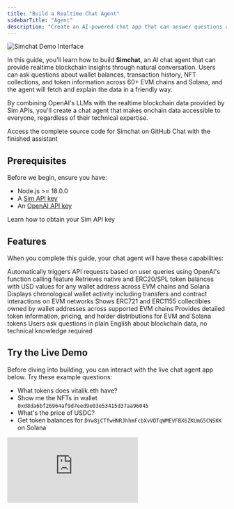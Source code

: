 ```yaml
---
title: "Build a Realtime Chat Agent"
sidebarTitle: "Agent"
description: "Create an AI-powered chat app that can answer questions about blockchain data using Dune's Sim APIs and OpenAI's function calling feature."
---
```


<Frame caption="The Simchat interface we'll build - a conversational assistant for blockchain data">
  <img src="/images/simchat/simchat-final.png" className="mx-auto" style={{ width:"100%" }} alt="Simchat Demo Interface" />
</Frame>

In this guide, you'll learn how to build **Simchat**, an AI chat agent that can provide realtime blockchain insights through natural conversation.
Users can ask questions about wallet balances, transaction history, NFT collections, and token information across 60+ EVM chains and Solana, and the agent will fetch and explain the data in a friendly way.

By combining OpenAI's LLMs with the realtime blockchain data provided by Sim APIs, you'll create a chat agent that makes onchain data accessible to everyone, regardless of their technical expertise.

<Columns cols={2}>
  <Card title="View Source Code" icon="github" href="https://github.com/duneanalytics/sim-guides/tree/main/simchat" horizontal>
    Access the complete source code for Simchat on GitHub
  </Card>
  <Card title="Try Live Demo" icon="globe" href="https://simchat-psi.vercel.app/" horizontal>
    Chat with the finished assistant
  </Card>
</Columns>

##  Prerequisites

Before we begin, ensure you have:

- Node.js >= 18.0.0
- A [Sim API key](/#authentication)
- An [OpenAI API key](https://platform.openai.com/docs/api-reference/introduction)

<Card title="Get your Sim API Key" icon="key" horizontal href="/#authentication">
  Learn how to obtain your Sim API key
</Card>

## Features

When you complete this guide, your chat agent will have these capabilities:

<Columns cols={3}>
  <Card title="OpenAI Function Calling">
    Automatically triggers API requests based on user queries using OpenAI's function calling feature
  </Card>

  <Card title="Multichain Token Balances">
    Retrieves native and ERC20/SPL token balances with USD values for any wallet address across EVM chains and Solana
  </Card>

  <Card title="Transaction History">
    Displays chronological wallet activity including transfers and contract interactions on EVM networks
  </Card>

  <Card title="NFT Collection Data">
    Shows ERC721 and ERC1155 collectibles owned by wallet addresses across supported EVM chains
  </Card>

  <Card title="Token Metadata">
    Provides detailed token information, pricing, and holder distributions for EVM and Solana tokens
  </Card>

  <Card title="Chat Interface">
    Users ask questions in plain English about blockchain data, no technical knowledge required
  </Card>
</Columns>

## Try the Live Demo

Before diving into building, you can interact with the live chat agent app below.
Try these example questions:

- What tokens does vitalik.eth have?
- Show me the NFTs in wallet `0xd8da6bf26964af9d7eed9e03e53415d37aa96045`
- What's the price of USDC?
- Get token balances for `DYw8jCTfwHNRJhhmFcbXvVDTqWMEVFBX6ZKUmG5CNSKK` on Solana 

<iframe 
  src="https://simchat-psi.vercel.app/" 
  className="w-full rounded-xl border border-gray-200 dark:border-gray-700"
  style={{ height: "800px" }}
  title="Live Wallet Demo"
  frameBorder="0"
  allow="clipboard-write; encrypted-media"
  allowFullScreen
/>

## Project Setup

Let's start by creating the project structure and installing dependencies.

<Steps>
  <Step title="Create Project Directory">
    Open your terminal and create a new directory:

    ```bash
    mkdir simchat
    cd simchat
    ```
    
    Initialize a new Node.js project:

    ```bash
    npm init -y
    npm pkg set type="module"
    ```
  </Step>

  <Step title="Install Dependencies">
    Install the required packages:

    ```bash
    npm install express openai dotenv
    ```

    These packages provide:

    * **express**: Web server framework
    * **openai**: Official OpenAI client library
    * **dotenv**: Environment variable management
  </Step>

  <Step title="Configure Environment Variables">
    Create a `.env` file in your project root:

    ```bash
    touch .env
    ```

    Add your API keys:

    ```plaintext .env
    # Required API keys
    OPENAI_API_KEY=your_openai_api_key_here
    SIM_API_KEY=your_sim_api_key_here
    ```

    <Warning>
    Never commit your `.env` file to version control. Add it to `.gitignore` to keep your API keys secure.
    </Warning>
  </Step>

  <Step title="Add Starter Code">
    Create the main app files:
    
    ```bash
    touch server.js
    touch chat.html
    ```

    The `server.js` file will handle our backend Express server and API logic, while `chat.html` contains our frontend chat interface.

    Populate the `server.js` with this basic Express code:

```javascript [expandable]
import express from 'express';
import { OpenAI } from 'openai';
import path from 'path';
import { fileURLToPath } from 'url';
import dotenv from 'dotenv';

dotenv.config();

// Set up __dirname for ES modules
const __filename = fileURLToPath(import.meta.url);
const __dirname = path.dirname(__filename);

// Initialize Express
const app = express();
app.use(express.json());

// Initialize OpenAI client
const openai = new OpenAI({
    apiKey: process.env.OPENAI_API_KEY
});

// Sim API key
const SIM_API_KEY = process.env.SIM_API_KEY;

// Serve the HTML file
app.get('/', (req, res) => {
    res.sendFile(path.join(__dirname, 'chat.html'));
});

// Start server
const PORT = process.env.PORT || 3001;
app.listen(PORT, () => {
    console.log(`Server running on http://localhost:${PORT}`);
});
```

Add the initial frontend template to `chat.html`:

```html [expandable]
<!DOCTYPE html>
<html lang="en">
<head>
    <meta charset="UTF-8">
    <meta name="viewport" content="width=device-width, initial-scale=1.0">
    <title>Sim APIs Chat</title>
    <style>
        :root {
            --font-primary: -apple-system, BlinkMacSystemFont, "Segoe UI", Roboto, Helvetica, Arial, sans-serif, "Apple Color Emoji", "Segoe UI Emoji", "Segoe UI Symbol";
            --color-bg-deep: #e0e0e0; /* Light gray page background */
            --color-text-primary: #333333;
            --color-text-secondary: #555555;
            --color-bg-container: #ffffff;
            --color-user-message-bg: #222222; /* Black for user messages */
            --color-user-message-text: #ffffff;
            --color-system-message-bg: #f1f1f1; /* Light gray for system messages */
            --color-system-message-text: #333333;
            --color-input-border: #dddddd;
            --color-send-button-bg: #8a8a8a;
            --color-send-button-icon: #ffffff;
            --color-plus-button-border: #e0e0e0;
            --color-plus-button-text: #555555;
            --border-radius-bubble: 18px;
            --border-radius-container: 20px;
            --border-radius-input: 10px;
        }

        body {
            font-family: var(--font-primary);
            background-color: var(--color-bg-deep);
            color: var(--color-text-secondary);
            margin: 0;
            padding: 0;
            display: flex;
            justify-content: center;
            align-items: center;
            min-height: 100vh;
            padding-top: 0;
            padding-bottom: 0;
            height: 100vh;
            box-sizing: border-box;
        }

        .mobile-container {
            width: 100%;
            max-width: 420px;
            height: 90vh;
            max-height: 800px;
            min-height: 600px;
            background-color: var(--color-bg-container);
            border-radius: var(--border-radius-container);
            display: flex;
            flex-direction: column;
            overflow: hidden;
            align-self: center;
            box-shadow: 0 8px 32px rgba(20, 24, 41, 0.18), 0 1.5px 6px rgba(20, 24, 41, 0.10);
        }

        .chat-header {
            display: flex;
            align-items: center;
            justify-content: space-between;
            padding: 15px 20px;
            border-bottom: 1px solid var(--color-input-border);
            background-color: var(--color-bg-container); /* Ensure it's on top */
            z-index: 10;
        }

        .avatar-info {
            display: flex;
            align-items: center;
        }

        .avatar {
            width: 40px;
            height: 40px;
            border-radius: 50%;
            margin-right: 12px;
            object-fit: cover;
        }

        .user-details {
            display: flex;
            flex-direction: column;
        }

        .user-name {
            font-weight: bold;
            color: var(--color-text-primary);
            font-size: 1rem;
        }

        .user-email {
            font-size: 0.8rem;
            color: var(--color-text-secondary);
        }

        .add-button {
            width: 36px;
            height: 36px;
            border-radius: 50%;
            border: 1px solid var(--color-plus-button-border);
            background-color: var(--color-bg-container);
            color: var(--color-plus-button-text);
            font-size: 1.5rem;
            line-height: 1;
            display: flex;
            justify-content: center;
            align-items: center;
            cursor: pointer;
        }
        .add-button:hover {
            background-color: #f9f9f9;
        }

        .chat-messages {
            flex-grow: 1;
            padding: 20px;
            overflow-y: auto;
            display: flex;
            flex-direction: column;
            gap: 10px;
        }

        .message {
            padding: 10px 15px;
            border-radius: var(--border-radius-bubble);
            max-width: 75%;
            line-height: 1.4;
            word-wrap: break-word;
        }

        .user-message {
            background-color: var(--color-user-message-bg);
            color: var(--color-user-message-text);
            align-self: flex-end;
            border-bottom-right-radius: 5px; /* To match the image's style */
        }

        .system-message {
            background-color: var(--color-system-message-bg);
            color: var(--color-system-message-text);
            align-self: flex-start;
            border-bottom-left-radius: 5px; /* To match the image's style */
        }
        
        .loading-dots {
            display: flex;
            align-items: center;
        }

        .loading-dots span {
            width: 8px;
            height: 8px;
            margin: 0 2px;
            background-color: var(--color-system-message-text);
            opacity: 0.6;
            border-radius: 50%;
            animation: bounce 1.4s infinite ease-in-out both;
        }

        .loading-dots span:nth-child(1) { animation-delay: -0.32s; }
        .loading-dots span:nth-child(2) { animation-delay: -0.16s; }

        @keyframes bounce {
            0%, 80%, 100% { transform: scale(0); }
            40% { transform: scale(1.0); }
        }

        .chat-input-area {
            display: flex;
            padding: 15px 20px;
            border-top: 1px solid var(--color-input-border);
            background-color: var(--color-bg-container); /* Ensure it's on top */
            gap: 10px;
        }

        #messageInput {
            flex-grow: 1;
            padding: 10px 15px;
            border: 1px solid var(--color-input-border);
            border-radius: var(--border-radius-input);
            font-size: 0.9rem;
            outline: none;
        }
        #messageInput:focus {
            border-color: #a0a0a0;
        }

        #sendButton {
            background-color: var(--color-send-button-bg);
            color: var(--color-send-button-icon);
            border: none;
            width: 45px;
            height: 45px;
            border-radius: var(--border-radius-input);
            font-size: 1.5rem; /* Larger for the icon */
            cursor: pointer;
            display: flex;
            justify-content: center;
            align-items: center;
        }
        #sendButton:hover {
            background-color: #757575;
        }

        #sendButton:disabled {
            background-color: #cccccc;
            cursor: not-allowed;
        }

        .error-message {
            background-color: #ffebee;
            color: #c62828;
            border: 1px solid #ffcdd2;
            padding: 10px 15px;
            border-radius: var(--border-radius-bubble);
            align-self: flex-start;
            max-width: 75%;
        }
    </style>
</head>
<body>
    <div class="mobile-container">
        <div class="chat-header">
            <div class="avatar-info">
                <svg xmlns="http://www.w3.org/2000/svg" height="2rem" viewBox="0 0 95 40" fill="none"><path d="M19.9892 39.9686C31.0277 39.9686 39.9762 31.0213 39.9762 19.9843C39.9762 8.94728 31.0277 0 19.9892 0C8.95059 0 0.0020752 8.94728 0.0020752 19.9843C0.0020752 31.0213 8.95059 39.9686 19.9892 39.9686Z" fill="#F4603E"></path><path d="M3.47949 31.257C3.47949 31.257 16.6871 26.9308 39.9651 19.3408C39.9651 19.3408 41.2401 31.7705 28.3541 38.2539C28.3541 38.2539 21.9997 41.2994 15.0284 39.3458C15.0284 39.3458 8.08667 38.0355 3.47949 31.257Z" fill="#1E1870"></path><path d="M58.8644 30.006C57.2803 30.006 55.9338 29.7244 54.825 29.1611C53.7337 28.5979 52.792 27.8587 52 26.9434L54.3497 24.6729C54.9834 25.4121 55.6874 25.9754 56.4619 26.3626C57.2539 26.7498 58.1251 26.9434 59.0756 26.9434C60.1493 26.9434 60.9589 26.7146 61.5045 26.257C62.0502 25.7818 62.323 25.1481 62.323 24.3561C62.323 23.74 62.147 23.2384 61.795 22.8512C61.4429 22.464 60.7829 22.1823 59.8148 22.0063L58.0723 21.7423C54.3937 21.1615 52.5544 19.375 52.5544 16.3828C52.5544 15.5556 52.704 14.8075 53.0033 14.1387C53.3201 13.4699 53.7689 12.8978 54.3497 12.4226C54.9306 11.9474 55.6258 11.5865 56.4355 11.3401C57.2627 11.0761 58.1956 10.9441 59.234 10.9441C60.6245 10.9441 61.839 11.1729 62.8774 11.6305C63.9159 12.0882 64.8047 12.7658 65.544 13.6635L63.1678 15.9076C62.7102 15.3444 62.1558 14.8867 61.5045 14.5347C60.8533 14.1827 60.0349 14.0067 59.0492 14.0067C58.0459 14.0067 57.2891 14.2003 56.7787 14.5875C56.2858 14.9571 56.0394 15.4852 56.0394 16.1716C56.0394 16.8756 56.2418 17.3949 56.6467 17.7293C57.0515 18.0637 57.7027 18.3101 58.6004 18.4685L60.3165 18.7854C62.1822 19.1198 63.5551 19.7182 64.4351 20.5807C65.3328 21.4255 65.7816 22.6136 65.7816 24.1449C65.7816 25.0249 65.6232 25.8258 65.3064 26.5474C65.0071 27.2514 64.5583 27.8675 63.9599 28.3955C63.379 28.9059 62.6574 29.302 61.795 29.5836C60.9501 29.8652 59.9733 30.006 58.8644 30.006Z" fill="var(--color-text-primary)"></path><path d="M70.2257 13.9011C69.5217 13.9011 69.0112 13.7427 68.6944 13.4258C68.3952 13.109 68.2456 12.7042 68.2456 12.2114V11.6833C68.2456 11.1905 68.3952 10.7857 68.6944 10.4689C69.0112 10.1521 69.5217 9.99365 70.2257 9.99365C70.9121 9.99365 71.4138 10.1521 71.7306 10.4689C72.0474 10.7857 72.2058 11.1905 72.2058 11.6833V12.2114C72.2058 12.7042 72.0474 13.109 71.7306 13.4258C71.4138 13.7427 70.9121 13.9011 70.2257 13.9011ZM68.536 15.9076H71.9154V29.6892H68.536V15.9076Z" fill="var(--color-text-primary)"></path><path d="M75.3045 29.6892V15.9076H78.6839V18.2045H78.8159C79.0799 17.4829 79.5023 16.8668 80.0832 16.3564C80.664 15.846 81.4736 15.5908 82.5121 15.5908C83.4625 15.5908 84.281 15.8196 84.9674 16.2772C85.6539 16.7348 86.1643 17.4301 86.4987 18.3629H86.5515C86.7979 17.5885 87.282 16.9372 88.0036 16.4092C88.7428 15.8636 89.6669 15.5908 90.7758 15.5908C92.131 15.5908 93.1695 16.0572 93.8911 16.9901C94.6304 17.9229 95 19.2518 95 20.9767V29.6892H91.6206V21.3199C91.6206 19.3486 90.8814 18.3629 89.4029 18.3629C89.0685 18.3629 88.7428 18.4157 88.426 18.5213C88.1268 18.6093 87.854 18.7502 87.6076 18.9438C87.3788 19.1198 87.194 19.3486 87.0532 19.6302C86.9123 19.8942 86.8419 20.211 86.8419 20.5807V29.6892H83.4625V21.3199C83.4625 19.3486 82.7233 18.3629 81.2448 18.3629C80.928 18.3629 80.6112 18.4157 80.2944 18.5213C79.9951 18.6093 79.7223 18.7502 79.4759 18.9438C79.2471 19.1198 79.0535 19.3486 78.8951 19.6302C78.7543 19.8942 78.6839 20.211 78.6839 20.5807V29.6892H75.3045Z" fill="var(--color-text-primary)"></path></svg>
            </div>
            <button class="add-button" aria-label="Clear chat" onclick="clearChat()">
                <svg fill="#000000" width="32px" height="32px" viewBox="0 0 32 32" xmlns="http://www.w3.org/2000/svg"><path d="M27.1 14.313V5.396L24.158 8.34c-2.33-2.325-5.033-3.503-8.11-3.503C9.902 4.837 4.901 9.847 4.899 16c.001 6.152 5.003 11.158 11.15 11.16 4.276 0 9.369-2.227 10.836-8.478l.028-.122h-3.23l-.022.068c-1.078 3.242-4.138 5.421-7.613 5.421a8 8 0 0 1-5.691-2.359A7.993 7.993 0 0 1 8 16.001c0-4.438 3.611-8.049 8.05-8.049 2.069 0 3.638.58 5.924 2.573l-3.792 3.789H27.1z"></path></svg>
            </button>
        </div>

        <div class="chat-messages" id="chatMessages">
            <!-- Messages will be added here by JavaScript -->
        </div>

        <div class="chat-input-area">
            <input type="text" id="messageInput" placeholder="Ask about wallet balances, transactions, NFTs, or token info...">
            <button id="sendButton" aria-label="Send message">➤</button>
        </div>
    </div>

    <script src="https://cdn.jsdelivr.net/npm/marked/marked.min.js"></script>
    <script src="https://cdn.jsdelivr.net/npm/dompurify/dist/purify.min.js"></script>
    <script>
        const chatMessagesContainer = document.getElementById('chatMessages');
        const messageInput = document.getElementById('messageInput');
        const sendButton = document.getElementById('sendButton');

        function addMessage(text, sender, isHtml = false) {
            const messageElement = document.createElement('div');
            messageElement.classList.add('message');
            messageElement.classList.add(sender === 'user' ? 'user-message' : 'system-message');
            
            if (isHtml) {
                messageElement.innerHTML = text;
            } else if (sender === 'system') {
                // Parse markdown for system messages
                const html = marked.parse(text);
                messageElement.innerHTML = DOMPurify.sanitize(html);
            } else {
                messageElement.textContent = text;
            }
            
            chatMessagesContainer.appendChild(messageElement);
            scrollToBottom();
            return messageElement;
        }

        function scrollToBottom() {
            chatMessagesContainer.scrollTop = chatMessagesContainer.scrollHeight;
        }

        function showLoadingIndicator() {
            const loadingHtml = `
                <div class="loading-dots">
                    <span></span>
                    <span></span>
                    <span></span>
                </div>
            `;
            return addMessage(loadingHtml, 'system', true);
        }

        function clearChat() {
            chatMessagesContainer.innerHTML = '';
            loadInitialMessages();
        }

        async function sendMessage() {
            const messageText = messageInput.value.trim();
            if (messageText === '') return;

            // Disable input during processing
            messageInput.disabled = true;
            sendButton.disabled = true;

            // Add user message
            addMessage(messageText, 'user');
            messageInput.value = '';

            // Show loading indicator
            const loadingElement = showLoadingIndicator();

            try {
                // Send to server
                const response = await fetch('/chat', {
                    method: 'POST',
                    headers: {
                        'Content-Type': 'application/json',
                    },
                    body: JSON.stringify({ message: messageText })
                });

                // Remove loading indicator
                chatMessagesContainer.removeChild(loadingElement);

                if (!response.ok) {
                    const errorData = await response.json();
                    throw new Error(errorData.error || 'Server error');
                }

                const data = await response.json();
                
                // Display assistant response
                if (data.message) {
                    addMessage(data.message, 'system');
                }

    } catch (error) {
                if (loadingElement.parentNode) {
                    chatMessagesContainer.removeChild(loadingElement);
                }
                
                console.error('Error:', error);
                addMessage(`Error: ${error.message}`, 'error');
            } finally {
                messageInput.disabled = false;
                sendButton.disabled = false;
                messageInput.focus();
            }
        }

        // Event listeners
        sendButton.addEventListener('click', sendMessage);
        messageInput.addEventListener('keypress', function(event) {
            if (event.key === 'Enter' && !messageInput.disabled) {
                sendMessage();
            }
        });

        // Initial welcome messages
        function loadInitialMessages() {
            addMessage("Hi! I'm your Sim APIs assistant. I can help you explore blockchain data across 60+ EVM chains and Solana.", "system");
            
            setTimeout(() => {
                addMessage("Try asking me about:\n\n- Token balances for any wallet\n- Transaction history\n- NFT collections\n- Token information and pricing\n- Solana token data", "system");
            }, 500);
        }

        // Load initial messages on page load
        document.addEventListener('DOMContentLoaded', loadInitialMessages);
    </script>
</body>
</html>
```
  </Step>

  <Step title="Verify Project Structure">
Your project structure should now look like:

```
simchat/
├── server.js          # Express server with OpenAI integration
├── chat.html          # Chat interface
├── package.json       # Project configuration
├── .env               # API keys (keep private)
└── node_modules/      # Dependencies
```
  </Step>
</Steps>

Run `node server.js` in the terminal to start the server.
Visit `http://localhost:3001` to see the newly scaffolded chat app.

<Frame caption="Our newly created chat front-end UI is ready.">
  ![](/images/simchat/simchat-app-blank.png)
</Frame>

If you try to send a message at this point, you'll get a server error since we haven't implemented the back-end functionality yet.

<Warning>
  If you encounter errors, make sure your `.env` file contains the correct `OPENAI_API_KEY` and `SIM_API_KEY`.
  Check your terminal for any error messages from `server.js`.
</Warning>

## Add OpenAI LLM Chat

Now let's add the core chat functionality to our Express server using OpenAI's GPT-4o-mini.
We'll start by defining a system prompt that instructs the LLM on its role and capabilities.

Add this `SYSTEM_PROMPT` variable to your `server.js` file:

```javascript (server.js)
// System prompt that instructs the AI assistant
const SYSTEM_PROMPT = `You are a helpful assistant that can answer questions about blockchain data using Dune's Sim APIs. You have access to various functions that can fetch realtime blockchain data including:

- Token balances for wallets across 60+ EVM chains
- Transaction activity and history
- NFT collections and collectibles
- Token metadata and pricing information
- Token holder distributions
- Supported blockchain networks

When users ask about blockchain data, wallet information, token details, or transaction history, use the appropriate functions to fetch realtime data. Always provide clear, helpful explanations of the data you retrieve.

Keep your responses concise and focused. When presenting large datasets, summarize the key findings rather than listing every detail.`;
```

This system prompt sets the context for the LLM, explaining its capabilities and how it should behave when interacting with users.

Now let's implement the basic chat endpoint with Express.js that uses this system prompt. 
The `/chat` endpoint will receive POST requests from our frontend chat interface, process them through the LLM, and return responses to display in the chat:

```javascript
// Basic chat endpoint
app.post('/chat', async (req, res) => {
    try {
        const { message } = req.body;
        if (!message) return res.status(400).json({ error: 'Message is required' });

        // Create conversation with system prompt
        const messages = [
            { role: "system", content: SYSTEM_PROMPT },
            { role: "user", content: message }
        ];

        // Call OpenAI
        const response = await openai.chat.completions.create({
            model: "gpt-4o-mini",
            messages: messages,
            max_tokens: 2048
        });

        const assistantMessage = response.choices[0].message.content;

        res.json({ 
            message: assistantMessage
        });

    } catch (error) {
        console.error('Chat error:', error);
        res.status(500).json({ 
            error: 'An error occurred while processing your request',
            details: error.message 
        });
    }
});
```

Run `node server.js` again and visit `http://localhost:3001`.
You'll have a working chat interface powered by OpenAI's `gpt-4o-mini` model with a custom system prompt, but it won't be able to fetch realtime blockchain data yet.

<Frame caption="The chat is now working with OpenAI responses, but not yet fetching blockchain data">
  ![](/images/simchat/simchat-with-llm-responses.png)
</Frame>

## Define OpenAI Functions

To make our chatbot fetch realtime blockchain data, we need to use OpenAI's [function calling](https://platform.openai.com/docs/guides/function-calling?api-mode=responses) feature.
When the model determines it needs external data, it will call one of these functions with appropriate parameters, and we can then execute the actual API call and provide the results back to the model.

Add this `functions` array to your `server.js` file:

```javascript [expandable]
// Function definitions for OpenAI function calling
const functions = [
    {
        type: "function",
        function: {
            name: "get_token_balances",
            description: "Get realtime token balances for an EVM wallet address across multiple chains. Returns native and ERC20 token balances with USD values.",
            parameters: {
                type: "object",
                properties: {
                    address: {
                        type: "string",
                        description: "The wallet address to get balances for (e.g., 0xd8da6bf26964af9d7eed9e03e53415d37aa96045)"
                    },
                        description: "Whether to exclude spam tokens from results",
                        default: true
                    }
                },
                required: ["address"],
                additionalProperties: false
            }
        }
    },
    {
        type: "function",
        function: {
            name: "get_wallet_activity",
            description: "Get chronologically ordered transaction activity for an EVM wallet including transfers, contract interactions, and decoded function calls.",
            parameters: {
                type: "object",
                properties: {
                    address: {
                        type: "string",
                        description: "The wallet address to get activity for"
                    },
                    limit: {
                        type: "number",
                        description: "Maximum number of activities to return (default: 25)",
                        default: 25
                    }
                },
                required: ["address"],
                additionalProperties: false
            }
        }
    },
    {
        type: "function",
        function: {
            name: "get_nft_collectibles",
            description: "Get NFT collectibles (ERC721 and ERC1155) owned by an EVM wallet address.",
            parameters: {
                type: "object",
                properties: {
                    address: {
                        type: "string",
                        description: "The wallet address to get NFTs for"
                    },
                    limit: {
                        type: "number",
                        description: "Maximum number of collectibles to return (default: 50)",
                        default: 50
                    }
                },
                required: ["address"],
                additionalProperties: false
            }
        }
    },
    {
        type: "function",
        function: {
            name: "get_token_info",
            description: "Get detailed metadata and pricing information for a specific token on EVM chains.",
            parameters: {
                type: "object",
                properties: {
                    token_address: {
                        type: "string",
                        description: "The token contract address or 'native' for native tokens"
                    },
                    chain_ids: {
                        type: "string",
                        description: "Chain IDs to search on (e.g., '1,137,8453' or 'all')",
                        default: "all"
                    }
                },
                required: ["token_address"],
                additionalProperties: false
            }
        }
    },
    {
        type: "function",
        function: {
            name: "get_token_holders",
            description: "Get token holders for a specific ERC20 or ERC721 token, ranked by wallet value.",
            parameters: {
                type: "object",
                properties: {
                    chain_id: {
                        type: "number",
                        description: "The chain ID where the token exists (e.g., 1 for Ethereum)"
                    },
                    token_address: {
                        type: "string",
                        description: "The token contract address"
                    },
                    limit: {
                        type: "number",
                        description: "Maximum number of holders to return (default: 100)",
                        default: 100
                    }
                },
                required: ["chain_id", "token_address"],
                additionalProperties: false
            }
        }
    },
    {
        type: "function",
        function: {
            name: "get_transactions",
            description: "Get detailed transaction information for an EVM wallet address.",
            parameters: {
                type: "object",
                properties: {
                    address: {
                        type: "string",
                        description: "The wallet address to get transactions for"
                    },
                    limit: {
                        type: "number",
                        description: "Maximum number of transactions to return (default: 25)",
                        default: 25
                    }
                },
                required: ["address"],
                additionalProperties: false
            }
        }
    },
    {
        type: "function",
        function: {
            name: "get_supported_chains",
            description: "Get list of all supported EVM chains and their capabilities.",
            parameters: {
                type: "object",
                properties: {},
                additionalProperties: false
            }
        }
    },
    {
        type: "function",
        function: {
            name: "get_svm_token_balances",
            description: "Get token balances for a Solana (SVM) address. Returns native and SPL token balances with USD values.",
            parameters: {
                type: "object",
                properties: {
                    address: {
                        type: "string",
                        description: "The Solana wallet address to get balances for (e.g., DYw8jCTfwHNRJhhmFcbXvVDTqWMEVFBX6ZKUmG5CNSKK)"
                    },
                    limit: {
                        type: "number",
                        description: "Maximum number of balances to return (default: 100)",
                        default: 100
                    },
                    chains: {
                        type: "string",
                        description: "Comma-separated list of chains to include",
                        default: "all"
                    }
                },
                required: ["address"],
                additionalProperties: false
            }
        }
    },
    {
        type: "function",
        function: {
            name: "get_svm_token_metadata",
            description: "Get metadata for a Solana token mint address.",
            parameters: {
                type: "object",
                properties: {
                    mint: {
                        type: "string",
                        description: "The Solana token mint address (e.g., So11111111111111111111111111111111111111112)"
                    }
                },
                required: ["mint"],
                additionalProperties: false
            }
        }
    }
];
```

Each function corresponds to a different Sim API endpoint that we'll implement next.

## Integrate Sim APIs

Now we need to connect OpenAI's function calls to actual Sim API requests. When the model calls a function like `get_token_balances`, we need to:

1. Map that OpenAI function call to the correct Sim API endpoint
2. Make the HTTP request with proper authentication
3. Return the data back to the model

We'll implement this with three components: a generic API caller, endpoint configurations, and an execution function that ties them together.

### Build the Generic API Caller

First, let's create a reusable function that handles all HTTP requests to Sim APIs:

```javascript
// Generic API call function for Sim APIs
async function apiCall(endpoint, params = {}) {
    try {
        const queryString = Object.keys(params).length 
            ? '?' + new URLSearchParams(params).toString() 
            : '';
        
        const response = await fetch(`https://api.sim.dune.com${endpoint}${queryString}`, {
            headers: {
                'X-Sim-Api-Key': SIM_API_KEY,
                'Content-Type': 'application/json'
            }
        });
        
        if (!response.ok) throw new Error(`API request failed: ${response.statusText}`);
        return await response.json();
    } catch (error) {
        return { error: error.message };
    }
}
```

This function handles all the common functionality needed for Sim API requests:

- URL construction with query parameters
- Authentication headers
- Error handling
- JSON parsing

By centralizing this logic, we avoid code duplication and ensure consistent error handling across all API calls.

### Configure API Endpoints

Next, we'll create a more comprehensive configuration object that handles all the different parameter patterns used by Sim APIs:

```javascript
// API endpoint configurations
const API_CONFIGS = {
    get_token_balances: (address) => {
        const queryParams = new URLSearchParams({ metadata: 'url,logo' });
        return [`/v1/evm/balances/${address}`, queryParams];
    },
    
    get_wallet_activity: (address, limit = 25) => 
        [`/v1/evm/activity/${address}`, { limit: Math.min(limit, 10) }],
    
    get_nft_collectibles: (address, limit = 50) => 
        [`/v1/evm/collectibles/${address}`, { limit: Math.min(limit, 10) }],
    
    get_token_info: (token_address, chain_ids = 'all') => 
        [`/v1/evm/token-info/${token_address}`, { chain_ids }],
    
    get_token_holders: (chain_id, token_address, limit = 100) => 
        [`/v1/evm/token-holders/${chain_id}/${token_address}`, { limit: Math.min(limit, 10) }],
    
    get_transactions: (address, limit = 25) => 
        [`/v1/evm/transactions/${address}`, { limit: Math.min(limit, 10) }],
    
    get_supported_chains: () => 
        ['/v1/evm/supported-chains', {}],
    
    get_svm_token_balances: (address, limit = 100, chains = 'all') => {
        const queryParams = new URLSearchParams();
        if (chains) queryParams.append('chains', chains);
        if (limit) queryParams.append('limit', Math.min(limit, 20));
        return [`/beta/svm/balances/${address}`, queryParams];
    },
    
    get_svm_token_metadata: (mint) => 
        [`/beta/svm/token-metadata/${mint}`, {}]
};
```

This configuration handles all the different patterns of Sim APIs: simple objects for basic query parameters, `URLSearchParams` for complex query strings, multiple path parameters, and endpoints with no parameters.

### Execute Function Calls

Now we need an enhanced `callFunction` that can handle both regular objects and `URLSearchParams`:

```javascript
// Function to execute API calls based on function name
async function callFunction(name, args) {
    if (!API_CONFIGS[name]) return JSON.stringify({ error: `Unknown function: ${name}` });
    
    const [endpoint, params] = API_CONFIGS[name](...Object.values(args));
    const result = await apiCall(endpoint, params);
    return JSON.stringify(result);
}
```

This approach maintains the streamlined `API_CONFIGS` pattern while properly handling all the different parameter types and patterns used by the various Sim API endpoints. 
The `apiCall` function can handle both `URLSearchParams` objects (for complex queries) and regular objects (for simple query parameters).

### Update the Chat Endpoint

Finally, we need to update our chat endpoint to handle function calls.
Replace your existing `/chat` endpoint with this version that includes function calling support:

```javascript [expandable]
// Enhanced chat endpoint with function calling
app.post('/chat', async (req, res) => {
    try {
        const { message } = req.body;
        if (!message) return res.status(400).json({ error: 'Message is required' });

        // Create conversation with system prompt
        const messages = [
            { role: "system", content: SYSTEM_PROMPT },
            { role: "user", content: message }
        ];

        // Call OpenAI with function definitions
        const response = await openai.chat.completions.create({
            model: "gpt-4o-mini",
            messages: messages,
            tools: functions,
            tool_choice: "auto",
            max_tokens: 2048
        });

        let assistantMessage = response.choices[0].message;
        
        // Handle function calls if present
        if (assistantMessage.tool_calls) {
            messages.push(assistantMessage);
            
            // Execute each function call
            for (const toolCall of assistantMessage.tool_calls) {
                const functionResult = await callFunction(
                    toolCall.function.name, 
                    JSON.parse(toolCall.function.arguments)
                );
                
                messages.push({
                    role: "tool",
                    tool_call_id: toolCall.id,
                    content: functionResult
                });
            }
            
            // Get final response with function results
            const finalResponse = await openai.chat.completions.create({
                model: "gpt-4o-mini",
                messages: messages,
                tools: functions,
                tool_choice: "auto",
                max_tokens: 2048
            });
            
            assistantMessage = finalResponse.choices[0].message;
        }

        res.json({ 
            message: assistantMessage.content,
            function_calls: assistantMessage.tool_calls || []
        });

    } catch (error) {
        console.error('Chat error:', error);
        res.status(500).json({ 
            error: 'An error occurred while processing your request',
            details: error.message 
        });
    }
});
```

This enhanced endpoint now supports the full function calling workflow: it sends the user's message to OpenAI with the available functions, executes any function calls that the model makes, and then sends the function results back to get the final conversational response.

Restart your server and test the function calling functionality. Try asking questions like _What tokens does vitalik.eth have?_ and watch as your chat agent fetches realtime data from Sim APIs to provide accurate, up-to-date responses.

## Conclusion

You've successfully built a realtime chat agent that makes blockchain data accessible through natural conversation.
By combining OpenAI's LLMs with Sim APIs' comprehensive blockchain data, you've created a tool that can instantly fetch and explain complex onchain information across 60+ EVM chains and Solana.

This foundation provides everything you need to build your own specialized blockchain chat assistants.
Consider extending it for specific use cases like:

- **NFT Discovery Bot**: Integrate marketplace data, rarity rankings, and collection insights  
- **Portfolio Manager**: Include transaction categorization, P&L tracking, and tax reporting features
- **Trading Assistant**: Add price alerts, technical indicators, and market sentiment analysis

<Note>
The [complete source code on GitHub](https://github.com/duneanalytics/sim-guides/tree/main/simchat) includes additional features like full session management and enhanced error handling that weren't covered in this guide
Explore the repository to see the additional features in action.
</Note>
